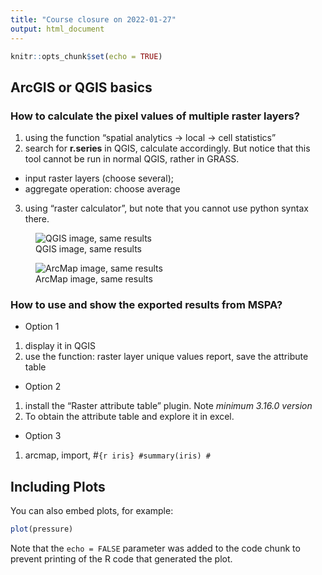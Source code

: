 ```yaml
---
title: "Course closure on 2022-01-27"
output: html_document
---
```


```r
knitr::opts_chunk$set(echo = TRUE)
```

## ArcGIS or QGIS basics
### How to calculate the pixel values of multiple raster layers?

1. using the function "spatial analytics -> local -> cell statistics"
2. search for **r.series** in QGIS, calculate accordingly. But notice that this tool cannot be run in normal QGIS, rather in GRASS.
  - input raster layers (choose several);
  - aggregate operation: choose average
3. using "raster calculator", but note that you cannot use python syntax there.

![QGIS image, same results](C:/Users/Jingxia Wang/Desktop/planets/qgis_r-series_2022-01-27_00-47-07.png)

![ArcMap image, same results](C:/Users/Jingxia Wang/Desktop/planets/arcmap_lst_mean_2022-01-27_00-56-20.png)

### How to use and show the exported results from MSPA?
- Option 1
1. display it in QGIS
2. use the function: raster layer unique values report, save the attribute table

- Option 2
1. install the "Raster attribute table" plugin. Note _minimum 3.16.0 version_
2. To obtain the attribute table and explore it in excel.

- Option 3
1. arcmap, import, 
#```{r iris}
#summary(iris)
#```

## Including Plots

You can also embed plots, for example:

```r
plot(pressure)
```

Note that the `echo = FALSE` parameter was added to the code chunk to prevent printing of the R code that generated the plot.
